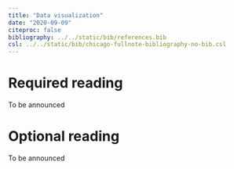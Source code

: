 ```yaml
---
title: "Data visualization"
date: "2020-09-09"
citeproc: false
bibliography: ../../static/bib/references.bib
csl: ../../static/bib/chicago-fullnote-bibliography-no-bib.csl
---
```


# Required reading

To be announced

# Optional reading

To be announced
